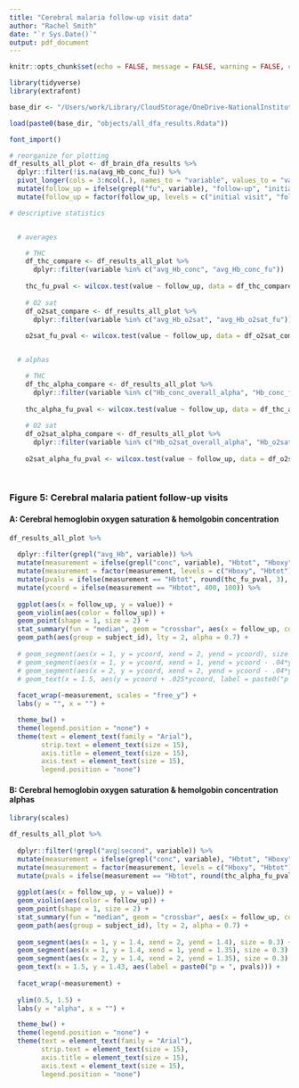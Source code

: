 ```yaml
---
title: "Cerebral malaria follow-up visit data"
author: "Rachel Smith"
date: "`r Sys.Date()`"
output: pdf_document
---
```


```r

knitr::opts_chunk$set(echo = FALSE, message = FALSE, warning = FALSE, comment = "", fig.height = 6, fig.width = 10, fig.align = 'center')

library(tidyverse)
library(extrafont)

base_dir <- "/Users/work/Library/CloudStorage/OneDrive-NationalInstitutesofHealth/Ackerman Lab 2019-2021/cerebral_oxygenation/"

load(paste0(base_dir, "objects/all_dfa_results.Rdata"))

font_import()

```

```r


# reorganize for plotting
df_results_all_plot <- df_brain_dfa_results %>% 
  dplyr::filter(!is.na(avg_Hb_conc_fu)) %>% 
  pivot_longer(cols = 3:ncol(.), names_to = "variable", values_to = "value") %>% 
  mutate(follow_up = ifelse(grepl("fu", variable), "follow-up", "initial visit")) %>% 
  mutate(follow_up = factor(follow_up, levels = c("initial visit", "follow-up")))

# descriptive statistics


  # averages

    # THC
    df_thc_compare <- df_results_all_plot %>% 
      dplyr::filter(variable %in% c("avg_Hb_conc", "avg_Hb_conc_fu"))
    
    thc_fu_pval <- wilcox.test(value ~ follow_up, data = df_thc_compare) %>% .$p.value
    
    # O2 sat
    df_o2sat_compare <- df_results_all_plot %>% 
      dplyr::filter(variable %in% c("avg_Hb_o2sat", "avg_Hb_o2sat_fu"))
    
    o2sat_fu_pval <- wilcox.test(value ~ follow_up, data = df_o2sat_compare) %>% .$p.value


  # alphas

    # THC
    df_thc_alpha_compare <- df_results_all_plot %>% 
      dplyr::filter(variable %in% c("Hb_conc_overall_alpha", "Hb_conc_fu_alpha"))
    
    thc_alpha_fu_pval <- wilcox.test(value ~ follow_up, data = df_thc_alpha_compare) %>% .$p.value
    
    # O2 sat
    df_o2sat_alpha_compare <- df_results_all_plot %>% 
      dplyr::filter(variable %in% c("Hb_o2sat_overall_alpha", "Hb_o2sat_fu_alpha"))
    
    o2sat_alpha_fu_pval <- wilcox.test(value ~ follow_up, data = df_o2sat_alpha_compare) %>% .$p.value

    
```

### Figure 5: Cerebral malaria patient follow-up visits

#### A: Cerebral hemoglobin oxygen saturation & hemolgobin concentration
```r

df_results_all_plot %>% 
  
  dplyr::filter(grepl("avg_Hb", variable)) %>% 
  mutate(measurement = ifelse(grepl("conc", variable), "Hbtot", "Hboxy")) %>% 
  mutate(measurement = factor(measurement, levels = c("Hboxy", "Hbtot"))) %>% 
  mutate(pvals = ifelse(measurement == "Hbtot", round(thc_fu_pval, 3), round(o2sat_fu_pval, 3))) %>% 
  mutate(ycoord = ifelse(measurement == "Hbtot", 400, 100)) %>% 
  
  ggplot(aes(x = follow_up, y = value)) +
  geom_violin(aes(color = follow_up)) +
  geom_point(shape = 1, size = 2) +
  stat_summary(fun = "median", geom = "crossbar", aes(x = follow_up, color = follow_up), size = 0.2, width = 0.5) +
  geom_path(aes(group = subject_id), lty = 2, alpha = 0.7) +
  
  # geom_segment(aes(x = 1, y = ycoord, xend = 2, yend = ycoord), size = 0.3) +
  # geom_segment(aes(x = 1, y = ycoord, xend = 1, yend = ycoord - .04*ycoord), size = 0.3) +
  # geom_segment(aes(x = 2, y = ycoord, xend = 2, yend = ycoord - .04*ycoord), size = 0.3) +
  # geom_text(x = 1.5, aes(y = ycoord + .025*ycoord, label = paste0("p = ", pvals))) +
  
  facet_wrap(~measurement, scales = "free_y") +
  labs(y = "", x = "") +

  theme_bw() +
  theme(legend.position = "none") +
  theme(text = element_text(family = "Arial"),
        strip.text = element_text(size = 15),
        axis.title = element_text(size = 15),
        axis.text = element_text(size = 15),
        legend.position = "none")

```

#### B: Cerebral hemoglobin oxygen saturation & hemolgobin concentration alphas
```r

library(scales)

df_results_all_plot %>% 
  
  dplyr::filter(!grepl("avg|second", variable)) %>% 
  mutate(measurement = ifelse(grepl("conc", variable), "Hbtot", "Hboxy")) %>% 
  mutate(measurement = factor(measurement, levels = c("Hboxy", "Hbtot"))) %>% 
  mutate(pvals = ifelse(measurement == "Hbtot", round(thc_alpha_fu_pval, 3), round(o2sat_alpha_fu_pval, 3))) %>% 
  
  ggplot(aes(x = follow_up, y = value)) +
  geom_violin(aes(color = follow_up)) +
  geom_point(shape = 1, size = 2) +
  stat_summary(fun = "median", geom = "crossbar", aes(x = follow_up, color = follow_up), size = 0.2, width = 0.5) +
  geom_path(aes(group = subject_id), lty = 2, alpha = 0.7) +
  
  geom_segment(aes(x = 1, y = 1.4, xend = 2, yend = 1.4), size = 0.3) +
  geom_segment(aes(x = 1, y = 1.4, xend = 1, yend = 1.35), size = 0.3) +
  geom_segment(aes(x = 2, y = 1.4, xend = 2, yend = 1.35), size = 0.3) +
  geom_text(x = 1.5, y = 1.43, aes(label = paste0("p = ", pvals))) +
  
  facet_wrap(~measurement) +
  
  ylim(0.5, 1.5) +
  labs(y = "alpha", x = "") +

  theme_bw() +
  theme(legend.position = "none") +
  theme(text = element_text(family = "Arial"),
        strip.text = element_text(size = 15),
        axis.title = element_text(size = 15),
        axis.text = element_text(size = 15),
        legend.position = "none")

```





